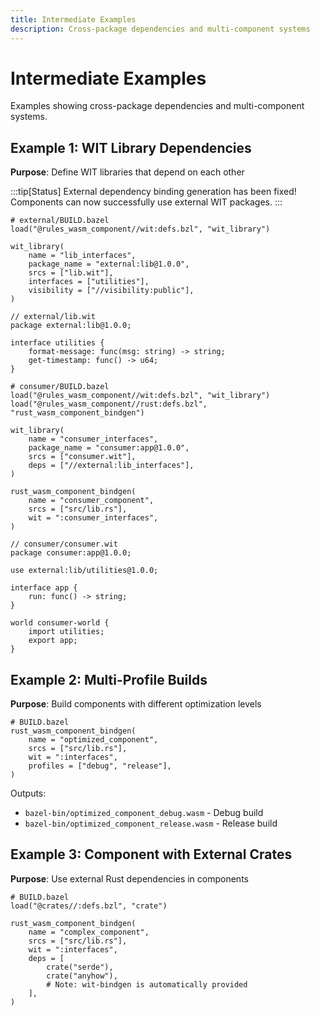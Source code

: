 ```yaml
---
title: Intermediate Examples
description: Cross-package dependencies and multi-component systems
---
```


# Intermediate Examples

Examples showing cross-package dependencies and multi-component systems.

## Example 1: WIT Library Dependencies

**Purpose**: Define WIT libraries that depend on each other

:::tip[Status]
External dependency binding generation has been fixed! Components can now successfully use external WIT packages.
:::

```starlark
# external/BUILD.bazel
load("@rules_wasm_component//wit:defs.bzl", "wit_library")

wit_library(
    name = "lib_interfaces",
    package_name = "external:lib@1.0.0",
    srcs = ["lib.wit"],
    interfaces = ["utilities"],
    visibility = ["//visibility:public"],
)
```

```wit
// external/lib.wit
package external:lib@1.0.0;

interface utilities {
    format-message: func(msg: string) -> string;
    get-timestamp: func() -> u64;
}
```

```starlark
# consumer/BUILD.bazel
load("@rules_wasm_component//wit:defs.bzl", "wit_library")
load("@rules_wasm_component//rust:defs.bzl", "rust_wasm_component_bindgen")

wit_library(
    name = "consumer_interfaces",
    package_name = "consumer:app@1.0.0",
    srcs = ["consumer.wit"],
    deps = ["//external:lib_interfaces"],
)

rust_wasm_component_bindgen(
    name = "consumer_component",
    srcs = ["src/lib.rs"],
    wit = ":consumer_interfaces",
)
```

```wit
// consumer/consumer.wit
package consumer:app@1.0.0;

use external:lib/utilities@1.0.0;

interface app {
    run: func() -> string;
}

world consumer-world {
    import utilities;
    export app;
}
```

## Example 2: Multi-Profile Builds

**Purpose**: Build components with different optimization levels

```starlark
# BUILD.bazel
rust_wasm_component_bindgen(
    name = "optimized_component",
    srcs = ["src/lib.rs"],
    wit = ":interfaces",
    profiles = ["debug", "release"],
)
```

Outputs:

- `bazel-bin/optimized_component_debug.wasm` - Debug build
- `bazel-bin/optimized_component_release.wasm` - Release build

## Example 3: Component with External Crates

**Purpose**: Use external Rust dependencies in components

```starlark
# BUILD.bazel
load("@crates//:defs.bzl", "crate")

rust_wasm_component_bindgen(
    name = "complex_component",
    srcs = ["src/lib.rs"],
    wit = ":interfaces",
    deps = [
        crate("serde"),
        crate("anyhow"),
        # Note: wit-bindgen is automatically provided
    ],
)
```